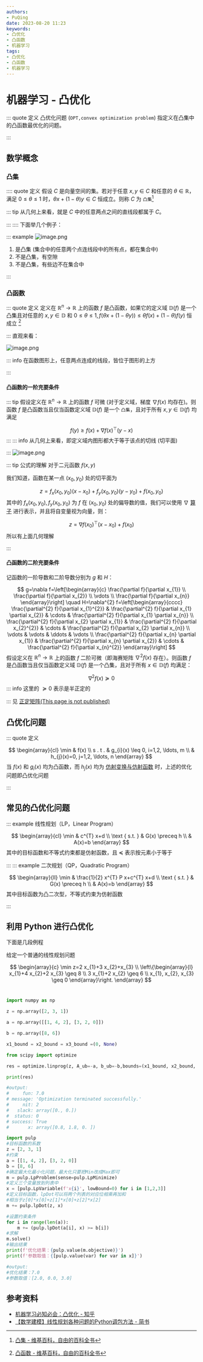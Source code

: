 ```yaml
---
authors:
- PuQing
date: 2023-08-20 11:23
keywords:
- 凸优化
- 凸函数
- 机器学习
tags:
- 凸优化
- 凸函数
- 机器学习
---
```

# 机器学习 - 凸优化

::: quote 定义
凸优化问题 (`OPT,convex optimization problem`) 指定义在凸集中的凸函数最优化的问题。

:::
## 数学概念

### 凸集

:::: quote 定义
假设 $C$ 是向量空间的集。若对于任意 $x,y\in C$ 和任意的 $\theta\in \mathbb{R}$，满足 $0\le \theta \le 1$ 时，$\theta x+(1-\theta)y \in C$ 恒成立。则称 $C$ 为 `凸集`[^1]


<!--truncate-->
::: tip 从几何上来看，就是 $C$ 中的任意两点之间的直线段都属于 $C$。

:::
::::
下面举几个例子：

::: example
![image.png](https://images.puqing.work/2023/08/22/64e4d721aec91.png)

1. 是凸集 (集合中的任意两个点连线段中的所有点，都在集合中)
2. 不是凸集，有空隙
3. 不是凸集，有些边不在集合中

:::
### 凸函数

::: quote 定义
定义在 $\mathbb{R}^n \to \mathbb{R}$ 上的函数 $f$ 是凸函数，如果它的定义域 $\mathbb{D}(f)$ 是一个凸集且对任意的 $x,y \in \mathbb{D}$ 和 $0\le \theta \le 1, f(\theta x+(1-\theta y))\le \theta f(x)+(1-\theta)f(y)$ 恒成立 [^2]

:::
直观来看：

![image.png](https://images.puqing.work/2023/08/23/64e581b312fe9.png)

::: info
在函数图形上，任意两点连成的线段，皆位于图形的上方


:::
#### 凸函数的一阶充要条件

::: tip
假设定义在 $\mathbb{R}^n \to \mathbb{R}$ 上的函数 $f$ 可微 (对于定义域，梯度 $\nabla f(x)$ 均存在)。则函数 $f$ 是凸函数当且仅当函数定义域 $\mathbb{D}(f)$ 是一个 `凸集`，且对于所有 $x,y\in \mathbb{D}(f)$ 均满足

$$
f(y)\ge f(x) + \nabla f(x)^\top(y-x)
$$
:::
::: info
从几何上来看，即定义域内图形都大于等于该点的切线 (切平面)


:::
![image.png](https://images.puqing.work/2023/08/23/64e5b78414e3d.png)

::: tip 公式的理解
对于二元函数 $f(x,y)$

我们知道，函数在某一点 $(x_{0},y_{0})$ 处的切平面为

$$
z=f_{x}(x_{0},y_{0})(x-x_{0})+f_{y}(x_{0},y_{0})(y-y_{0}) + f(x_{0},y_{0})
$$
其中的 $f_{x}(x_{0},y_{0}),f_{y}(x_{0},y_{0})$ 为 $f$ 在 $(x_{0},y_{0})$ 处的偏导数的值，我们可以使用 $\nabla$ [算子](./7edbed51) 进行表示，并且将自变量视为向量，则：

$$
z = \nabla f(x_{0})^\top(x-x_{0})+f(x_{0})
$$
所以有上面几何理解

:::
#### 凸函数的二阶充要条件

记函数的一阶导数和二阶导数分别为 $g$ 和 $H$：

$$
g=\nabla f=\left[\begin{array}{c}
\frac{\partial f}{\partial x_{1}} \\
\frac{\partial f}{\partial x_{2}} \\
\vdots \\
\frac{\partial f}{\partial x_{n}}
\end{array}\right] \quad H=\nabla^{2} f=\left[\begin{array}{cccc}
\frac{\partial^{2} f}{\partial x_{1}^{2}} & \frac{\partial^{2} f}{\partial x_{1} \partial x_{2}} & \cdots & \frac{\partial^{2} f}{\partial x_{1} \partial x_{n}} \\
\frac{\partial^{2} f}{\partial x_{2} \partial x_{1}} & \frac{\partial^{2} f}{\partial x_{2}^{2}} & \cdots & \frac{\partial^{2} f}{\partial x_{2} \partial x_{n}} \\
\vdots & \vdots & \ddots & \vdots \\
\frac{\partial^{2} f}{\partial x_{n} \partial x_{1}} & \frac{\partial^{2} f}{\partial x_{n} \partial x_{2}} & \cdots & \frac{\partial^{2} f}{\partial x_{n}^{2}}
\end{array}\right]
$$
假设定义在 $\mathbb{R}^n \to \mathbb{R}$ 上的函数 $f$ 二阶可微（即海赛矩阵 $\nabla^2f(x)$ 存在）。则函数 $f$ 是凸函数当且仅当函数定义域 $\mathbb{D}(f)$ 是一个凸集，且对于所有 $x \in \mathbb{D}(f)$ 均满足：

$$
\nabla^2f(x)\succeq 0
$$
::: info
这里的 $\succeq 0$ 表示是半正定的


:::
见 [正定矩阵(This page is not published)](./404)

## 凸优化问题

::: quote 定义

$$
\begin{array}{cl}
\min & f(x) \\
s . t . & g_{i}(x) \leq 0, i=1,2, \ldots, m \\
& h_{j}(x)=0, j=1,2, \ldots, n
\end{array}
$$
当 $f(x)$ 和 $g_{i}(x)$ 均为凸函数，而 $h_{j}(x)$ 均为 [仿射变换与仿射函数](./bbfe1702) 时，上述的优化问题即凸优化问题

:::
## 常见的凸优化问题

::: example 线性规划（LP，Linear Program）

$$
\begin{array}{cl}
\min & c^{T} x+d \\
\text { s.t. } & G(x) \preceq h \\
& A(x)=b
\end{array}
$$
其中的目标函数和不等式约束都是仿射函数，且 $\preceq$ 表示按元素小于等于

:::
::: example 二次规划（QP，Quadratic Program）

$$
\begin{array}{ll}
\min & \frac{1}{2} x^{T} P x+c^{T} x+d \\
\text { s.t. } & G(x) \preceq h \\
& A(x)=b
\end{array}
$$
其中目标函数为凸二次型，不等式约束为仿射函数

:::
## 利用 Python 进行凸优化

下面是几段例程

给定一个普通的线性规划问题

$$
\begin{array}{c}
\min z=2 x_{1}+3 x_{2}+x_{3} \\
\left\{\begin{array}{l}
x_{1}+4 x_{2}+2 x_{3} \geq 8 \\
3 x_{1}+2 x_{2} \geq 6 \\
x_{1}, x_{2}, x_{3} \geq 0
\end{array}\right.
\end{array}
$$
<Tabs>  
<TabItem value="scipy" label="Scipy">  


```python
import numpy as np

z = np.array([2, 3, 1])

a = np.array([[1, 4, 2], [3, 2, 0]])

b = np.array([8, 6])

x1_bound = x2_bound = x3_bound =(0, None)

from scipy import optimize

res = optimize.linprog(z, A_ub=-a, b_ub=-b,bounds=(x1_bound, x2_bound, x3_bound))

print(res)

#output:
#     fun: 7.0
# message: 'Optimization terminated successfully.'
#     nit: 2
#   slack: array([0., 0.])
#  status: 0
# success: True
#       x: array([0.8, 1.8, 0. ])
```

</TabItem>  
<TabItem value="pulp" label="pulp">  


```python
import pulp
#目标函数的系数
z = [2, 3, 1]
#约束
a = [[1, 4, 2], [3, 2, 0]]
b = [8, 6]
#确定最大化最小化问题，最大化只要把Min改成Max即可
m = pulp.LpProblem(sense=pulp.LpMinimize)
#定义三个变量放到列表中
x = [pulp.LpVariable(f'x{i}', lowBound=0) for i in [1,2,3]]
#定义目标函数，lpDot可以将两个列表的对应位相乘再加和
#相当于z[0]*x[0]+z[1]*x[0]+z[2]*x[2]
m += pulp.lpDot(z, x)

#设置约束条件
for i in range(len(a)):
    m += (pulp.lpDot(a[i], x) >= b[i])
#求解
m.solve()
#输出结果
print(f'优化结果：{pulp.value(m.objective)}')
print(f'参数取值：{[pulp.value(var) for var in x]}')

#output:
#优化结果：7.0
#参数取值：[2.0, 0.0, 3.0]
```

</TabItem>   
</Tabs>


## 参考资料

- [机器学习必知必会：凸优化 - 知乎](https://zhuanlan.zhihu.com/p/85408804)
- [【数学建模】线性规划各种问题的Python调包方法 - 简书](https://www.jianshu.com/p/9be417cbfebb)

[^1]:[凸集 - 维基百科，自由的百科全书](https://zh.wikipedia.org/wiki/%E5%87%B8%E9%9B%86)
[^2]:[凸函数 - 维基百科，自由的百科全书](https://zh.wikipedia.org/wiki/%E5%87%B8%E5%87%BD%E6%95%B0)
